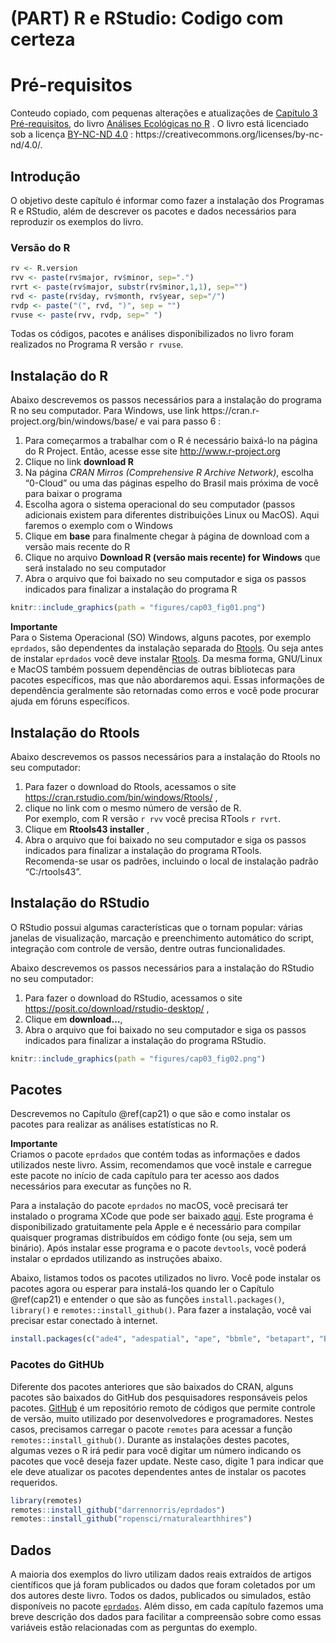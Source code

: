
# (PART) R e RStudio: Codigo com certeza {-}


\newpage{}


# Pré-requisitos {#cap20}

Conteudo copiado, com pequenas alterações e atualizações de [Capítulo 3 Pré-requisitos](https://analises-ecologicas.com/cap3), do livro [Análises Ecológicas no R](https://analises-ecologicas.com/) . O livro está licenciado sob a licença [BY-NC-ND 4.0](https://creativecommons.org/licenses/by-nc-nd/4.0/) : https://creativecommons.org/licenses/by-nc-nd/4.0/.

## Introdução

O objetivo deste capítulo é informar como fazer a instalação dos Programas R e RStudio, além de descrever os pacotes e dados necessários para reproduzir os exemplos do livro.

### Versão do R

```r
rv <- R.version
rvv <- paste(rv$major, rv$minor, sep=".")
rvrt <- paste(rv$major, substr(rv$minor,1,1), sep="")
rvd <- paste(rv$day, rv$month, rv$year, sep="/")
rvdp <- paste("(", rvd, ")", sep = "")
rvuse <- paste(rvv, rvdp, sep=" ")
```

Todas os códigos, pacotes e análises disponibilizados no livro foram realizados no Programa R versão `r rvuse`.

## Instalação do R

Abaixo descrevemos os passos necessários para a instalação do programa R no seu computador. Para Windows, use link https://cran.r-project.org/bin/windows/base/ e vai para passo 6 :

1.  Para começarmos a trabalhar com o R é necessário baixá-lo na página do R Project. Então, acesse esse site [http://www.r-project.org](http://www.r-project.org) 
2.  Clique no link **download R**
3.  Na página *CRAN Mirros (Comprehensive R Archive Network)*, escolha "0-Cloud" ou uma das páginas espelho do Brasil mais próxima de você para baixar o programa
4.  Escolha agora o sistema operacional do seu computador (passos adicionais existem para diferentes distribuições Linux ou MacOS). Aqui faremos o exemplo com o Windows
5.  Clique em **base** para finalmente chegar à página de download com a versão mais recente do R
6.  Clique no arquivo **Download R (versão mais recente) for Windows** que será instalado no seu computador
7.  Abra o arquivo que foi baixado no seu computador e siga os passos indicados para finalizar a instalação do programa R

```r
knitr::include_graphics(path = "figures/cap03_fig01.png")
```

::: {.alert .alert-info}
<strong> Importante </strong>\
Para o Sistema Operacional (SO) Windows, alguns pacotes, por exemplo `eprdados`, são dependentes da instalação separada do [Rtools](https://cran.rstudio.com/bin/windows/Rtools/). Ou seja antes de instalar `eprdados` você deve instalar [Rtools](https://cran.rstudio.com/bin/windows/Rtools/).
Da mesma forma, GNU/Linux e MacOS também possuem dependências de outras bibliotecas para pacotes específicos, mas que não abordaremos aqui. Essas informações de dependência geralmente são retornadas como erros e você pode procurar ajuda em fóruns específicos.
:::

## Instalação do Rtools

Abaixo descrevemos os passos necessários para a instalação do Rtools no seu computador:

1.  Para fazer o download do Rtools, acessamos o site [https://cran.rstudio.com/bin/windows/Rtools/](https://cran.rstudio.com/bin/windows/Rtools/) ,
2. clique no link com o mesmo número de versão de R.    
Por exemplo, com R versão `r rvv` você precisa RTools `r rvrt`.
2.  Clique em  **Rtools43 installer** ,
3.  Abra o arquivo que foi baixado no seu computador e siga os passos indicados para finalizar a instalação do programa RTools.    
Recomenda-se usar os padrões, incluindo o local de instalação padrão "C:/rtools43".

## Instalação do RStudio

O RStudio possui algumas características que o tornam popular: várias janelas de visualização, marcação e preenchimento automático do script, integração com controle de versão, dentre outras funcionalidades.

Abaixo descrevemos os passos necessários para a instalação do RStudio no seu computador:

1.  Para fazer o download do RStudio, acessamos o site [https://posit.co/download/rstudio-desktop/](https://posit.co/download/rstudio-desktop/) ,
2.  Clique em **download...**,
3.  Abra o arquivo que foi baixado no seu computador e siga os passos indicados para finalizar a instalação do programa RStudio.

```r
knitr::include_graphics(path = "figures/cap03_fig02.png")
```


## Pacotes

Descrevemos no Capítulo \@ref(cap21) o que são e como instalar os pacotes para realizar as análises estatísticas no R.

::: {.alert .alert-info}
<strong> Importante </strong>\
Criamos o pacote `eprdados` que contém todas as informações e dados utilizados neste livro. Assim, recomendamos que você instale e carregue este pacote no início de cada capítulo para ter acesso aos dados necessários para executar as funções no R.

Para a instalação do pacote `eprdados` no macOS, você precisará ter instalado o programa XCode que pode ser baixado [aqui](https://developer.apple.com/xcode/). Este programa é disponibilizado gratuitamente pela Apple e é necessário para compilar quaisquer programas distribuídos em código fonte (ou seja, sem um binário). Após instalar esse programa e o pacote `devtools`, você poderá instalar o eprdados utilizando as instruções abaixo.
:::

Abaixo, listamos todos os pacotes utilizados no livro. Você pode instalar os pacotes agora ou esperar para instalá-los quando ler o Capítulo \@ref(cap21) e entender o que são as funções `install.packages()`, `library()` e  `remotes::install_github()`. Para fazer a instalação, você vai precisar estar conectado à internet.

```r
install.packages(c("ade4", "adespatial", "ape", "bbmle", "betapart", "BiodiversityR", "car", "cati", "datasauRus", "devtools", "DHARMa", "dplyr", "ecolottery", "emmeans", "factoextra", "FactoMineR", "fasterize", "FD", "forcats", "geobr", "generalhoslem", "GGally", "ggExtra", "ggforce", "ggplot2", "ggpubr", "ggrepel", "ggspatial", "glmmTMB", "grid", "gridExtra", "here", "hillR", "iNEXT", "janitor", "kableExtra", "knitr", "labdsv", "lattice", "leaflet", "lmtest", "lsmeans", "lubridate", "mapview", "MASS", "MuMIn", "naniar", "nlme", "ordinal", "palmerpenguins", "performance", "pez", "phyloregion", "phytools", "picante", "piecewiseSEM", "purrr", "pvclust", "raster", "readr", "remotes", "reshape2", "rgdal" , "Rmisc", "rnaturalearth", "RVAideMemoire", "sciplot", "sf", "sidrar", "sjPlot", "spData", "spdep", "stringr", "SYNCSA", "terra", "tibble", "tidyr", "tidyverse", "tmap", "tmaptools", "TPD", "vcd", "vegan", "viridis", "visdat", "mvabund", "rdist", "udunits2"), dependencies = TRUE)
```

### Pacotes do GitHUb
Diferente dos pacotes anteriores que são baixados do CRAN, alguns pacotes são baixados do GitHub dos pesquisadores responsáveis pelos pacotes. [GitHub](https://github.com/) é um repositório remoto de códigos que permite controle de versão, muito utilizado por desenvolvedores e programadores. Nestes casos, precisamos carregar o pacote `remotes` para acessar a função `remotes::install_github()`. Durante as instalações destes pacotes, algumas vezes o R irá pedir para você digitar um número indicando os pacotes que você deseja fazer update. Neste caso, digite 1 para indicar que ele deve atualizar os pacotes dependentes antes de instalar os pacotes requeridos.

```r
library(remotes) 
remotes::install_github("darrennorris/eprdados")
remotes::install_github("ropensci/rnaturalearthhires")
```

## Dados

A maioria dos exemplos do livro utilizam dados reais extraídos de artigos científicos que já foram publicados ou dados que foram coletados por um dos autores deste livro. Todos os dados, publicados ou simulados, estão disponíveis no pacote [`eprdados`](https://darrennorris.github.io/eprdados/). Além disso, em cada capítulo fazemos uma breve descrição dos dados para facilitar a compreensão sobre  como essas variáveis estão relacionadas com as perguntas do exemplo.
